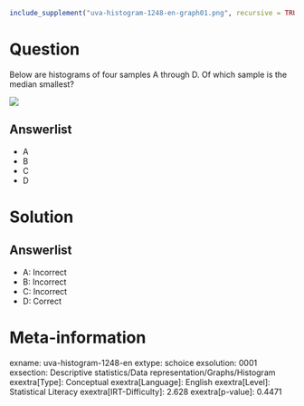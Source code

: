 ```r
include_supplement("uva-histogram-1248-en-graph01.png", recursive = TRUE)
```

Question
========

Below are histograms of four samples A through D. Of which sample is the median smallest?

![](uva-histogram-1248-en-graph01.png)

Answerlist
----------

* A
* B
* C
* D

Solution
========

Answerlist
----------

* A: Incorrect
* B: Incorrect
* C: Incorrect
* D: Correct

Meta-information
================
exname: uva-histogram-1248-en
extype: schoice
exsolution: 0001
exsection: Descriptive statistics/Data representation/Graphs/Histogram
exextra[Type]: Conceptual
exextra[Language]: English
exextra[Level]: Statistical Literacy
exextra[IRT-Difficulty]: 2.628
exextra[p-value]: 0.4471
